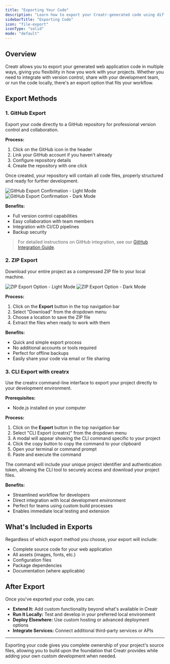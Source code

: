 ```yaml
---
title: "Exporting Your Code"
description: "Learn how to export your Creatr-generated code using different methods."
sidebarTitle: "Exporting Code"
icon: "file-export"
iconType: "solid"
mode: "default"
---
```


## Overview

Creatr allows you to export your generated web application code in multiple ways, giving you flexibility in how you work with your projects. Whether you need to integrate with version control, share with your development team, or run the code locally, there's an export option that fits your workflow.

## Export Methods

### 1. GitHub Export

Export your code directly to a GitHub repository for professional version control and collaboration.

**Process:**
1. Click on the GitHub icon in the header
2. Link your GitHub account if you haven't already
3. Configure repository details
4. Create the repository with one click

Once created, your repository will contain all code files, properly structured and ready for further development.

<img
  className="block dark:hidden mt-4 w-full rounded-xl"
  src="/images/github-modal-created.png"
  alt="GitHub Export Confirmation - Light Mode"
/>
<img
  className="hidden dark:block mt-4 w-full rounded-xl"
  src="/images/github-modal-created.png"
  alt="GitHub Export Confirmation - Dark Mode"
/>

**Benefits:**
- Full version control capabilities
- Easy collaboration with team members
- Integration with CI/CD pipelines
- Backup security

> For detailed instructions on GitHub integration, see our [GitHub Integration Guide](/integrations/github).

### 2. ZIP Export

Download your entire project as a compressed ZIP file to your local machine.

<img
  className="block dark:hidden mt-4 w-full rounded-xl"
  src="/images/export-code.png"
  alt="ZIP Export Option - Light Mode"
/>
<img
  className="hidden dark:block mt-4 w-full rounded-xl"
  src="/images/export-code.png"
  alt="ZIP Export Option - Dark Mode"
/>

**Process:**
1. Click on the **Export** button in the top navigation bar
2. Select "Download" from the dropdown menu
3. Choose a location to save the ZIP file
4. Extract the files when ready to work with them

**Benefits:**
- Quick and simple export process
- No additional accounts or tools required
- Perfect for offline backups
- Easily share your code via email or file sharing

### 3. CLI Export with creatrx

Use the creatrx command-line interface to export your project directly to your development environment.

**Prerequisites:**
- Node.js installed on your computer

**Process:**
1. Click on the **Export** button in the top navigation bar
2. Select "CLI Export (creatrx)" from the dropdown menu
3. A modal will appear showing the CLI command specific to your project
4. Click the copy button to copy the command to your clipboard
5. Open your terminal or command prompt
6. Paste and execute the command

The command will include your unique project identifier and authentication token, allowing the CLI tool to securely access and download your project files.

**Benefits:**
- Streamlined workflow for developers
- Direct integration with local development environment
- Perfect for teams using custom build processes
- Enables immediate local testing and extension

## What's Included in Exports

Regardless of which export method you choose, your export will include:

- Complete source code for your web application
- All assets (images, fonts, etc.)
- Configuration files
- Package dependencies
- Documentation (where applicable)

## After Export

Once you've exported your code, you can:

- **Extend It:** Add custom functionality beyond what's available in Creatr
- **Run It Locally:** Test and develop in your preferred local environment
- **Deploy Elsewhere:** Use custom hosting or advanced deployment options
- **Integrate Services:** Connect additional third-party services or APIs

---

Exporting your code gives you complete ownership of your project's source files, allowing you to build upon the foundation that Creatr provides while adding your own custom development when needed.
